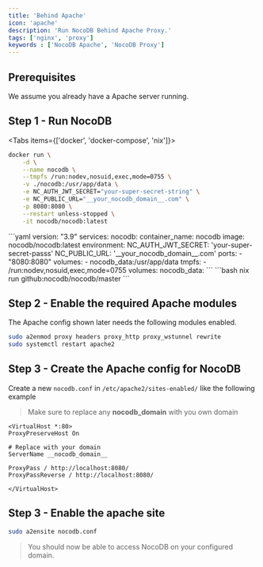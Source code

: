 ```yaml
---
title: 'Behind Apache'
icon: 'apache'
description: 'Run NocoDB Behind Apache Proxy.'
tags: ['nginx', 'proxy']
keywords : ['NocoDB Apache', 'NocoDB Proxy']
---
```


## Prerequisites
We assume you already have a Apache server running.

## Step 1 - Run NocoDB

<Tabs items={['docker', 'docker-compose', 'nix']}>
<Tab value="docker">
```bash
docker run \
	-d \
	--name nocodb \
	--tmpfs /run:nodev,nosuid,exec,mode=0755 \
	-v ./nocodb:/usr/app/data \
	-e NC_AUTH_JWT_SECRET="your-super-secret-string" \
	-e NC_PUBLIC_URL="__your_nocodb_domain__.com" \
	-p 8080:8080 \
	--restart unless-stopped \
	-it nocodb/nocodb:latest
```
</Tab>

<Tab value="docker-compose">
```yaml
version: "3.9"
services:
  nocodb:
    container_name: nocodb
    image: nocodb/nocodb:latest
    environment:
      NC_AUTH_JWT_SECRET: 'your-super-secret-passs'
      NC_PUBLIC_URL: '__your_nocodb_domain__.com'
    ports:
      - "8080:8080"
    volumes:
      - nocodb_data:/usr/app/data
	tmpfs:
      - /run:nodev,nosuid,exec,mode=0755
volumes:
  nocodb_data:
```
</Tab>

<Tab value="nix">
```bash
nix run github:nocodb/nocodb/master
```
</Tab>
</Tabs>

## Step 2 - Enable the required Apache modules

The Apache config shown later needs the following modules enabled.

```bash
sudo a2enmod proxy headers proxy_http proxy_wstunnel rewrite 
sudo systemctl restart apache2
```

## Step 3 - Create the Apache config for NocoDB

Create a new `nocodb.conf` in `/etc/apache2/sites-enabled/` like the following example

> Make sure to replace any __nocodb_domain__ with you own domain

```
<VirtualHost *:80>
ProxyPreserveHost On

# Replace with your domain
ServerName __nocodb_domain__

ProxyPass / http://localhost:8080/
ProxyPassReverse / http://localhost:8080/

</VirtualHost>

```

## Step 3 - Enable the apache site

```bash
sudo a2ensite nocodb.conf
```

> You should now be able to access NocoDB on your configured domain.
